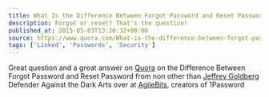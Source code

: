 ```yaml
---
title: What Is the Difference Between Forgot Password and Reset Password?
description: Forgot or reset? That's the question!
published_at: 2015-05-03T13:20:32+00:00
source: https://www.quora.com/What-is-the-difference-between-forgot-password-and-reset-password/answer/Jeffrey-Goldberg
tags: ['Linked', 'Passwords', 'Security']
---
```


Great question and a great answer on [Quora][1] on the Difference Between Forgot Password and Reset Password from non other than [Jeffrey Goldberg][2] Defender Against the Dark Arts over at [AgileBits][3], creators of 1Password

[1]: https://www.quora.com/What-is-the-difference-between-forgot-password-and-reset-password/answer/Jeffrey-Goldberg
[2]: https://twitter.com/jpgoldberg
[3]: https://agilebits.com/company
